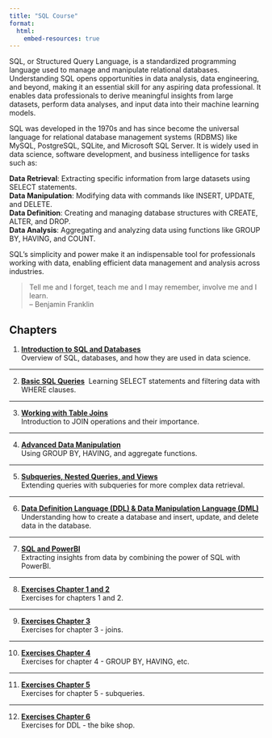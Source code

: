 ```yaml
---
title: "SQL Course"
format: 
  html:
    embed-resources: true
---
```


SQL, or Structured Query Language, is a standardized programming language used to manage and manipulate relational databases. Understanding SQL opens opportunities in data analysis, data engineering, and beyond, making it an essential skill for any aspiring data professional. It enables data professionals to derive meaningful insights from large datasets, perform data analyses, and input data into their machine learning models.\

SQL was developed in the 1970s and has since become the universal language for relational database management systems (RDBMS) like MySQL, PostgreSQL, SQLite, and Microsoft SQL Server. It is widely used in data science, software development, and business intelligence for tasks such as:\

**Data Retrieval**: Extracting specific information from large datasets using SELECT statements.\
**Data Manipulation**: Modifying data with commands like INSERT, UPDATE, and DELETE.\
**Data Definition**: Creating and managing database structures with CREATE, ALTER, and DROP.\
**Data Analysis**: Aggregating and analyzing data using functions like GROUP BY, HAVING, and COUNT.\

SQL's simplicity and power make it an indispensable tool for professionals working with data, enabling efficient data management and analysis across industries.\


> Tell me and I forget, teach me and I may remember, involve me and I learn.\
– Benjamin Franklin

## Chapters
1. [**Introduction to SQL and Databases**](1_introduction.html){target="_blank"}\
Overview of SQL, databases, and how they are used in data science.

---

2. [**Basic SQL Queries**](2_basics.html){target="_blank"}\ 
Learning SELECT statements and filtering data with WHERE clauses.

---

3. [**Working with Table Joins**](3_joins.html){target="_blank"} \
Introduction to JOIN operations and their importance.

---

4. [**Advanced Data Manipulation**](4_advanced.html){target="_blank"}\
Using GROUP BY, HAVING, and aggregate functions.

---

5. [**Subqueries, Nested Queries, and Views**](5_subqueries.html){target="_blank"}\
Extending queries with subqueries for more complex data retrieval.

---

6. [**Data Definition Language (DDL) & Data Manipulation Language (DML)**](6_DDL.html){target="_blank"}\
Understanding how to create a database and insert, update, and delete data in the database.

---

7. [**SQL and PowerBI**](7_powerbi.html){target="_blank"}\
Extracting insights from data by combining the power of SQL with PowerBI.

---

8. [**Exercises Chapter 1 and 2**](8_exercises.html){target="_blank"}\
Exercises for chapters 1 and 2.

---

9. [**Exercises Chapter 3**](9_exercises_joins.html){target="_blank"}\
Exercises for chapter 3 - joins.

---

10. [**Exercises Chapter 4**](10_exercises_advanced.html){target="_blank"}\
Exercises for chapter 4 - GROUP BY, HAVING, etc.

---

11. [**Exercises Chapter 5**](11_exercises_subqueries.html){target="_blank"}\
Exercises for chapter 5 - subqueries.

---

12. [**Exercises Chapter 6**](12_exercise_DDL.html){target="_blank"}\
Exercises for DDL - the bike shop.
